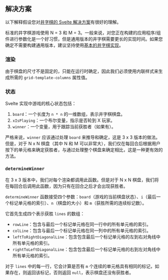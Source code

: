 
## 解决方案

以下解释假设您对[井字棋的 Svelte 解决方案](/questions/user-interface/tic-tac-toe/svelte/solution)有很好的理解。

标准的井字棋游戏使用 N = 3 和 M = 3。一般来说，对您正在构建的应用程序/组件进行参数化是一个好习惯，但是通用版本的井字棋需要更长的实现时间。如果您确定不需要构建通用版本，建议坚持使用[基本的井字棋实现](/questions/user-interface/tic-tac-toe/solution)。

### 渲染

由于棋盘的尺寸不是固定的，只能在运行时确定，因此我们必须使用内联样式来生成所需的 `grid-template-columns` 属性值。

### 状态

Svelte 实现中游戏的核心状态包括：

1. `board`：一个长度为 `n * n` 的一维数组，表示井字棋棋盘。
2. `xIsPlaying`：一个布尔变量，指示是否轮到 X 玩家。
3. `winner`：一个变量，用于跟踪当前获胜者（如果有）。

严格来说，`winner` 应该通过处理 `board` 来推导和确定，这是 3 x 3 版本的做法。但是，对于 N x N 棋盘（其中 N 和 M 可以非常大），我们仅在每回合后根据用户按下的单元格来确定获胜者，与通过处理整个棋盘来确定相比，这是一种更有效的方法。

### `determineWinner`

在 3 x 3 版本中，我们对每个渲染都调用此函数。但是对于 N x N 棋盘，我们将在每回合后调用此函数，因为只有在回合之后才会出现获胜者。

`determineWinner` 函数接受四个参数：`board`（游戏的当前棋盘状态）、`i`（最后一个标记单元格的索引）、`n`（棋盘的大小）和 `m`（获胜所需的连续标记数）。

它首先生成四个表示获胜 `lines` 的数组：

* `rowLine`：包含与最后一个标记单元格在同一行中的所有单元格的索引。
* `colLine`：包含与最后一个标记单元格在同一列中的所有单元格的索引。
* `leftToRightDiagonalLine`：包含包含最后一个标记单元格的左到右对角线中所有单元格的索引。
* `rightToLeftDiagonalLine`：包含包含最后一个标记单元格的右到左对角线中所有单元格的索引。

对于 `lines` 中的每一行，它会计算是否有 `m` 个连续的单元格具有相同的标记，如果存在，则返回该标记，否则返回 `null`，表示棋盘还没有获胜者。

<TestCases />
